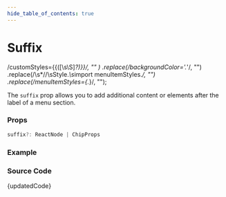 ```yaml
---
hide_table_of_contents: true
---
```



# Suffix

  /customStyles=\{\{([\s\S]*?)\}\}/,
  ""
)
  .replace(/backgroundColor='.*'/, "")
  .replace(/\s*\/\/\sStyle.*\s*import menuItemStyles.*/, "")
  .replace(/menuItemStyles={.*}/, "");

The `suffix` prop allows you to add additional content or elements after the label of a menu section.

### Props

```ts noCopy
suffix?: ReactNode | ChipProps
```

### Example

<BrowserWindow url="/vertical-menu/menu-section/suffix">
  <Provider>
    <Suffix />
  </Provider>
</BrowserWindow>

### Source Code

<TsToJsCodeSnippet>{updatedCode}</TsToJsCodeSnippet>
